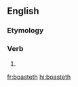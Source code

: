==English==

===Etymology===
{{suffix|boast|eth|lang=en}}

===Verb===
{{head|en|verb form}}

# {{en-archaic third-person singular of|boast}}

[[fr:boasteth]]
[[hi:boasteth]]